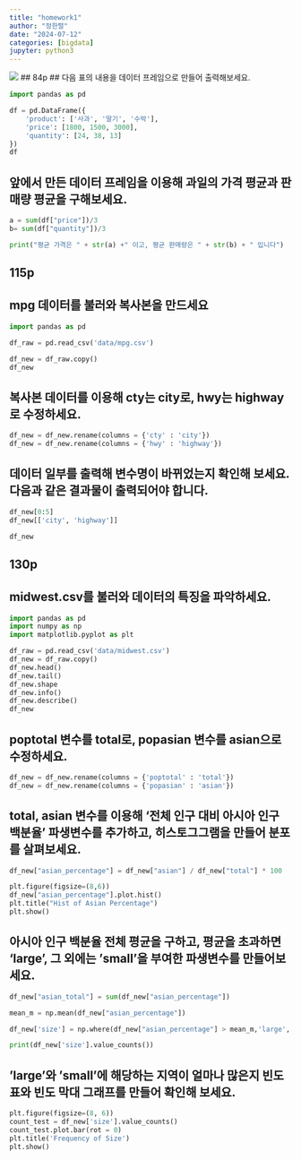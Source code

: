 ```yaml
---
title: "homework1"
author: "정한렬"
date: "2024-07-12"
categories: [bigdata]
jupyter: python3
---
```


![](youn10.jpg)
## 84p
## 다음 표의 내용을 데이터 프레임으로 만들어 출력해보세요.

```python
import pandas as pd

df = pd.DataFrame({
    'product': ['사과', '딸기', '수박'],
    'price': [1800, 1500, 3000],
    'quantity': [24, 38, 13]
})
df
```


## 앞에서 만든 데이터 프레임을 이용해 과일의 가격 평균과  판매량 평균을 구해보세요.

```python
a = sum(df["price"])/3
b= sum(df["quantity"])/3

print("평균 가격은 " + str(a) +" 이고, 평균 판매량은 " + str(b) + " 입니다")
```

## 115p
## mpg 데이터를 불러와 복사본을 만드세요 

```python
import pandas as pd

df_raw = pd.read_csv('data/mpg.csv')

df_new = df_raw.copy()
df_new
```

## 복사본 데이터를 이용해 cty는 city로, hwy는 highway로 수정하세요.

```python
df_new = df_new.rename(columns = {'cty' : 'city'})
df_new = df_new.rename(columns = {'hwy' : 'highway'})
```

## 데이터 일부를 출력해 변수명이 바뀌었는지 확인해 보세요. 다음과 같은 결과물이 출력되어야 합니다.
```python
df_new[0:5]
df_new[['city', 'highway']]

df_new
```

## 130p
## midwest.csv를 불러와 데이터의 특징을 파악하세요.

```python
import pandas as pd
import numpy as np
import matplotlib.pyplot as plt

df_raw = pd.read_csv('data/midwest.csv')
df_new = df_raw.copy()
df_new.head()
df_new.tail()
df_new.shape
df_new.info()
df_new.describe()
df_new
```

## poptotal 변수를 total로, popasian 변수를 asian으로 수정하세요.

```python
df_new = df_new.rename(columns = {'poptotal' : 'total'})
df_new = df_new.rename(columns = {'popasian' : 'asian'})
```

## total, asian 변수를 이용해 '전체 인구 대비 아시아 인구 백분율' 파생변수를 추가하고, 히스토그그램을 만들어 분포를 살펴보세요.

```python
df_new["asian_percentage"] = df_new["asian"] / df_new["total"] * 100

plt.figure(figsize=(8,6))
df_new["asian_percentage"].plot.hist()
plt.title("Hist of Asian Percentage")
plt.show()
```


## 아시아 인구 백분율 전체 평균을 구하고, 평균을 초과하면 'large', 그 외에는 'small'을 부여한 파생변수를 만들어보세요.

```python
df_new["asian_total"] = sum(df_new["asian_percentage"])

mean_m = np.mean(df_new["asian_percentage"])

df_new['size'] = np.where(df_new["asian_percentage"] > mean_m,'large', 'small') 

print(df_new['size'].value_counts())
```

## 'large'와 'small'에 해당하는 지역이 얼마나 많은지 빈도표와 빈도 막대 그래프를 만들어 확인해 보세요.
```python
plt.figure(figsize=(8, 6))
count_test = df_new['size'].value_counts()
count_test.plot.bar(rot = 0)
plt.title('Frequency of Size')
plt.show()
```


